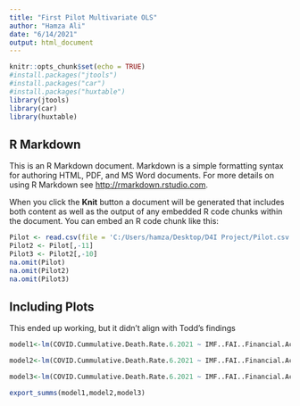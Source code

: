 ---
title: "First Pilot Multivariate OLS"
author: "Hamza Ali"
date: "6/14/2021"
output: html_document
---

```{r setup, include=FALSE}
knitr::opts_chunk$set(echo = TRUE)
#install.packages("jtools")
#install.packages("car")
#install.packages("huxtable")
library(jtools)
library(car)
library(huxtable)
```

## R Markdown

This is an R Markdown document. Markdown is a simple formatting syntax for authoring HTML, PDF, and MS Word documents. For more details on using R Markdown see <http://rmarkdown.rstudio.com>.

When you click the **Knit** button a document will be generated that includes both content as well as the output of any embedded R code chunks within the document. You can embed an R code chunk like this:

```{r}
Pilot <- read.csv(file = 'C:/Users/hamza/Desktop/D4I Project/Pilot.csv', na.strings = "#N/A") #FILE WILL RELY ON GITHUB IDEALLY
Pilot2 <- Pilot[,-11]
Pilot3 <- Pilot2[,-10]
na.omit(Pilot)
na.omit(Pilot2)
na.omit(Pilot3)
```

## Including Plots

This ended up working, but it didn't align with Todd's findings

```{r}
model1<-lm(COVID.Cummulative.Death.Rate.6.2021 ~ IMF..FAI..Financial.Access.Index + Gini.Index.2019 + Life.Expectency.2019 + pop.density.per.kmsq + X....65yrs.2019 + X.....3.20.in.2015 + X..Disagree.Vaccines.Effective.2017, data = Pilot)

model2<-lm(COVID.Cummulative.Death.Rate.6.2021 ~ IMF..FAI..Financial.Access.Index + Gini.Index.2019 + Life.Expectency.2019 + pop.density.per.kmsq + X....65yrs.2019 + X.....3.20.in.2015, data = Pilot2)

model3<-lm(COVID.Cummulative.Death.Rate.6.2021 ~ IMF..FAI..Financial.Access.Index + Gini.Index.2019 + Life.Expectency.2019 + pop.density.per.kmsq + X....65yrs.2019, data = Pilot3)

export_summs(model1,model2,model3)
```


